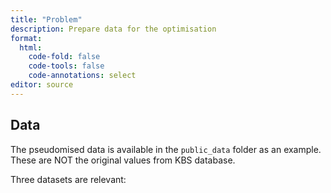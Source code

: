 ```yaml
---
title: "Problem"
description: Prepare data for the optimisation
format: 
  html:
    code-fold: false
    code-tools: false
    code-annotations: select
editor: source
---
```



## Data 

The pseudomised data is available in the `public_data` folder as an example. These are NOT the original values from KBS database. 


Three datasets are relevant: 
